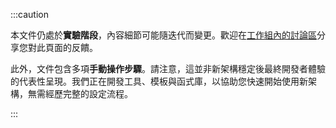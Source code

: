 :::caution

本文件仍處於**實驗階段**，內容細節可能隨迭代而變更。歡迎在[工作組內的討論區](https://github.com/reactwg/react-native-new-architecture/discussions/8)分享您對此頁面的反饋。

此外，文件包含多項**手動操作步驟**。請注意，這並非新架構穩定後最終開發者體驗的代表性呈現。我們正在開發工具、模板與函式庫，以協助您快速開始使用新架構，無需經歷完整的設定流程。

:::